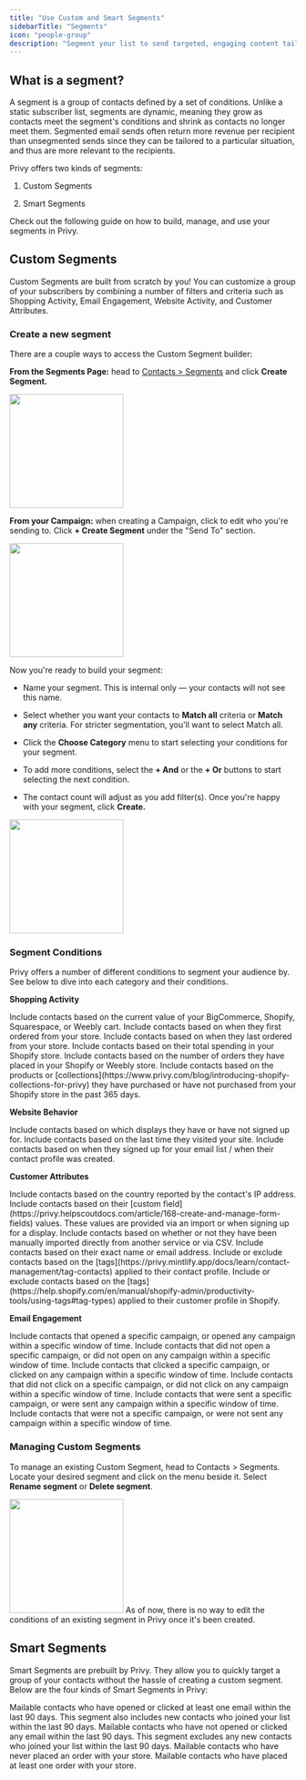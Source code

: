 ```yaml
---
title: "Use Custom and Smart Segments"
sidebarTitle: "Segments"
icon: "people-group"
description: "Segment your list to send targeted, engaging content tailored to their unique qualities."
---
```


## What is a segment?


A segment is a group of contacts defined by a set of conditions. Unlike a static subscriber list, segments are dynamic, meaning they grow as contacts meet the segment's conditions and shrink as contacts no longer meet them. Segmented email sends often return more revenue per recipient than unsegmented sends since they can be tailored to a particular situation, and thus are more relevant to the recipients.

Privy offers two kinds of segments:

1. Custom Segments

2. Smart Segments

Check out the following guide on how to build, manage, and use your segments in Privy.

## Custom Segments

Custom Segments are built from scratch by you! You can customize a group of your subscribers by combining a number of filters and criteria such as Shopping Activity, Email Engagement, Website Activity, and Customer Attributes.

### Create a new segment

There are a couple ways to access the Custom Segment builder:

<Icon icon="circle-1" /> **From the Segments Page:** head to [Contacts > Segments](https://dashboard.privy.com/segments) and click **Create Segment.**

<img height="200" src="/images/email-campaigns/segments-page-create.png" />

<Icon icon="circle-2" /> **From your Campaign:** when creating a Campaign, click to edit who you're sending to. Click **+ Create Segment** under the "Send To" section.

<img height="200" src="/images/email-campaigns/campaign-create-segment.png" />

Now you're ready to build your segment:

* Name your segment. This is internal only — your contacts will not see this name.

* Select whether you want your contacts to **Match all** criteria or **Match any** criteria. For stricter segmentation, you'll want to select Match all.

* Click the **Choose Category** menu to start selecting your conditions for your segment.&#x20;

* To add more conditions, select the **+ And** or the **+ Or** buttons to start selecting the next condition.

* The contact count will adjust as you add filter(s). Once you're happy with your segment, click **Create.**

<img height="200" src="/images/email-campaigns/create-segment.png" />

### Segment Conditions

Privy offers a number of different conditions to segment your audience by. See below to dive into each category and their conditions.

<Icon icon="bag-shopping" /> **Shopping Activity**

<AccordionGroup>
  <Accordion title="Cart value" defaultOpen={false}>
    Include contacts based on the current value of your BigCommerce, Shopify, Squarespace, or Weebly cart.
  </Accordion>

  <Accordion title="First order" defaultOpen={false}>
    Include contacts based on when they first ordered from your store.
  </Accordion>

  <Accordion title="Last order" defaultOpen={false}>
    Include contacts based on when they last ordered from your store.
  </Accordion>

  <Accordion title="Lifetime spend" defaultOpen={false}>
    Include contacts based on their total spending in your Shopify store.
  </Accordion>

  <Accordion title="Order count" defaultOpen={false}>
    Include contacts based on the number of orders they have placed in your Shopify or Weebly store.
  </Accordion>

  <Accordion title="Purchase history" defaultOpen={false}>
    Include contacts based on the products or [collections](https://www.privy.com/blog/introducing-shopify-collections-for-privy) they have purchased or have not purchased from your Shopify store in the past 365 days.
  </Accordion>
</AccordionGroup>

<Icon icon="globe-pointer" /> **Website Behavior**

<AccordionGroup>
  <Accordion title="By display" defaultOpen={false}>
    Include contacts based on which displays they have or have not signed up for.
  </Accordion>

  <Accordion title="Last seen" defaultOpen={false}>
    Include contacts based on the last time they visited your site.
  </Accordion>

  <Accordion title="Created at" defaultOpen={false}>
    Include contacts based on when they signed up for your email list / when their contact profile was created.
  </Accordion>
</AccordionGroup>

<Icon icon="user-group" /> **Customer Attributes**

<AccordionGroup>
  <Accordion title="By country" defaultOpen={false}>
    Include contacts based on the country reported by the contact's IP address.
  </Accordion>

  <Accordion title="Custom fields" defaultOpen={false}>
    Include contacts based on their [custom field](https://privy.helpscoutdocs.com/article/168-create-and-manage-form-fields) values. These values are provided via an import or when signing up for a display.
  </Accordion>

  <Accordion title="Imported" defaultOpen={false}>
    Include contacts based on whether or not they have been manually imported directly from another service or via CSV.
  </Accordion>

  <Accordion title="Name / Email" defaultOpen={false}>
    Include contacts based on their exact name or email address.
  </Accordion>

  <Accordion title="Privy Tags" defaultOpen={false}>
    Include or exclude contacts based on the [tags](https://privy.mintlify.app/docs/learn/contact-management/tag-contacts) applied to their contact profile.
  </Accordion>

  <Accordion title="Shopify Tags" defaultOpen={false}>
    Include or exclude contacts based on the [tags](https://help.shopify.com/en/manual/shopify-admin/productivity-tools/using-tags#tag-types) applied to their customer profile in Shopify. 
  </Accordion>
</AccordionGroup>

<Icon icon="envelope-open" /> **Email Engagement**

<AccordionGroup>
  <Accordion title="Opened" defaultOpen={false}>
    Include contacts that opened a specific campaign, or opened any campaign within a specific window of time.
  </Accordion>

  <Accordion title="Did not open" defaultOpen={false}>
    Include contacts that did not open a specific campaign, or did not open on any campaign within a specific window of time.
  </Accordion>

  <Accordion title="Clicked" defaultOpen={false}>
    Include contacts that clicked a specific campaign, or clicked on any campaign within a specific window of time.
  </Accordion>

  <Accordion title="Did not click" defaultOpen={false}>
    Include contacts that did not click on a specific campaign, or did not click on any campaign within a specific window of time.
  </Accordion>

  <Accordion title="Sent" defaultOpen={false}>
    Include contacts that were sent a specific campaign, or were sent any campaign within a specific window of time.
  </Accordion>

  <Accordion title="Was not sent" defaultOpen={false}>
    Include contacts that were not a specific campaign, or were not sent any campaign within a specific window of time.
  </Accordion>
</AccordionGroup>

### Managing Custom Segments

To manage an existing Custom Segment, head to Contacts > Segments. Locate your desired segment and click on the menu beside it. Select **Rename segment** or **Delete segment**.

<img height="200" src="/images/email-campaigns/manage-custom-segments.png" />

<Warning>
  As of now, there is no way to edit the conditions of an existing segment in Privy once it's been created.
</Warning>

## Smart Segments

Smart Segments are prebuilt by Privy. They allow you to quickly target a group of your contacts without the hassle of creating a custom segment. Below are the four kinds of Smart Segments in Privy:

<AccordionGroup>
  <Accordion title="Engaged Contacts" defaultOpen={false}>
    Mailable contacts who have opened or clicked at least one email within the last 90 days. This segment also includes new contacts who joined your list within the last 90 days.
  </Accordion>

  <Accordion title="Unengaged Contacts" defaultOpen={false}>
    Mailable contacts who have not opened or clicked any email within the last 90 days. This segment excludes any new contacts who joined your list within the last 90 days.
  </Accordion>

  <Accordion title="Potential Customers" defaultOpen={false}>
    Mailable contacts who have never placed an order with your store.
  </Accordion>

  <Accordion title="Current Customers" defaultOpen={false}>
    Mailable contacts who have placed at least one order with your store.
  </Accordion>
</AccordionGroup>